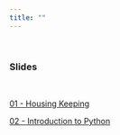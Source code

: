 ```yaml
---
title: ""
---
```


&nbsp;

### **Slides**

&nbsp;


[01 - Housing Keeping](slide/01_housekeeping.pdf)

[02 - Introduction to Python](slide/02_python_intro.pdf)



